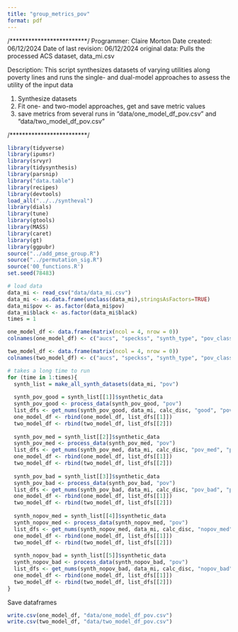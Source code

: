 ```yaml
---
title: "group_metrics_pov"
format: pdf
---
```


/*************************/
Programmer: Claire Morton
Date created: 06/12/2024
Date of last revision: 06/12/2024
original data: Pulls the processed ACS dataset, data_mi.csv

Description: This script synthesizes datasets of varying utilities along poverty lines and runs the single- and dual-model approaches to assess the utility of the input data

(1) Synthesize datasets
(2) Fit one- and two-model approaches, get and save metric values
(3) save metrics from several runs in "data/one_model_df_pov.csv" and "data/two_model_df_pov.csv"

/*************************/


```r
library(tidyverse)
library(ipumsr)
library(srvyr)
library(tidysynthesis)
library(parsnip)
library("data.table")
library(recipes)
library(devtools)
load_all("../../syntheval")
library(dials)
library(tune)
library(gtools)
library(MASS)
library(caret)
library(gt)
library(ggpubr)
source("../add_pmse_group.R")
source("../permutation_sig.R")
source('00_functions.R')
set.seed(78483)
```


```r
# load data
data_mi <- read_csv("data/data_mi.csv")
data_mi <- as.data.frame(unclass(data_mi),stringsAsFactors=TRUE)
data_mi$pov <- as.factor(data_mi$pov)
data_mi$black <- as.factor(data_mi$black)
times = 1
```

```r
one_model_df <- data.frame(matrix(ncol = 4, nrow = 0))
colnames(one_model_df) <- c("aucs", "speckss", "synth_type", "pov_class")

two_model_df <- data.frame(matrix(ncol = 4, nrow = 0))
colnames(two_model_df) <- c("aucs", "speckss", "synth_type", "pov_class")
```

```r
# takes a long time to run
for (time in 1:times){
  synth_list = make_all_synth_datasets(data_mi, "pov")
  
  synth_pov_good = synth_list[[1]]$synthetic_data
  synth_pov_good <- process_data(synth_pov_good, "pov")
  list_dfs <- get_nums(synth_pov_good, data_mi, calc_disc, "good", "pov")
  one_model_df <- rbind(one_model_df, list_dfs[[1]])
  two_model_df <- rbind(two_model_df, list_dfs[[2]])
  
  synth_pov_med = synth_list[[2]]$synthetic_data
  synth_pov_med <- process_data(synth_pov_med, "pov")
  list_dfs <- get_nums(synth_pov_med, data_mi, calc_disc, "pov_med", "pov")
  one_model_df <- rbind(one_model_df, list_dfs[[1]])
  two_model_df <- rbind(two_model_df, list_dfs[[2]])
  
  synth_pov_bad = synth_list[[3]]$synthetic_data
  synth_pov_bad <- process_data(synth_pov_bad, "pov")
  list_dfs <- get_nums(synth_pov_bad, data_mi, calc_disc, "pov_bad", "pov")
  one_model_df <- rbind(one_model_df, list_dfs[[1]])
  two_model_df <- rbind(two_model_df, list_dfs[[2]])
  
  synth_nopov_med = synth_list[[4]]$synthetic_data
  synth_nopov_med <- process_data(synth_nopov_med, "pov")
  list_dfs <- get_nums(synth_nopov_med, data_mi, calc_disc, "nopov_med", "pov")
  one_model_df <- rbind(one_model_df, list_dfs[[1]])
  two_model_df <- rbind(two_model_df, list_dfs[[2]])
  
  synth_nopov_bad = synth_list[[5]]$synthetic_data
  synth_nopov_bad <- process_data(synth_nopov_bad, "pov")
  list_dfs <- get_nums(synth_nopov_bad, data_mi, calc_disc, "nopov_bad", "pov")
  one_model_df <- rbind(one_model_df, list_dfs[[1]])
  two_model_df <- rbind(two_model_df, list_dfs[[2]])
}
```

Save dataframes
```r
write.csv(one_model_df, "data/one_model_df_pov.csv")
write.csv(two_model_df, "data/two_model_df_pov.csv")
```
